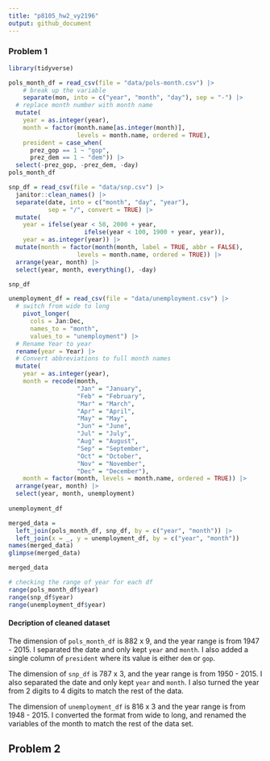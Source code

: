 ```yaml
---
title: "p8105_hw2_vy2196"
output: github_document
---
```


### Problem 1

```r
library(tidyverse)

pols_month_df = read_csv(file = "data/pols-month.csv") |>
    # break up the variable 
    separate(mon, into = c("year", "month", "day"), sep = "-") |>
  # replace month number with month name
  mutate(
    year = as.integer(year),
    month = factor(month.name[as.integer(month)],
                   levels = month.name, ordered = TRUE),
    president = case_when(
      prez_gop == 1 ~ "gop",
      prez_dem == 1 ~ "dem")) |>
  select(-prez_gop, -prez_dem, -day)
pols_month_df
```

```r
snp_df = read_csv(file = "data/snp.csv") |>
  janitor::clean_names() |>
  separate(date, into = c("month", "day", "year"), 
           sep = "/", convert = TRUE) |>
  mutate(
    year = ifelse(year < 50, 2000 + year,
                     ifelse(year < 100, 1900 + year, year)),
    year = as.integer(year)) |>
  mutate(month = factor(month(month, label = TRUE, abbr = FALSE),
                   levels = month.name, ordered = TRUE)) |>
  arrange(year, month) |>
  select(year, month, everything(), -day)

snp_df
```

```r
unemployment_df = read_csv(file = "data/unemployment.csv") |>
  # switch from wide to long
    pivot_longer(
      cols = Jan:Dec,
      names_to = "month",
      values_to = "unemployment") |>
  # Rename Year to year
  rename(year = Year) |>
  # Convert abbreviations to full month names
  mutate(
    year = as.integer(year),
    month = recode(month,
                   "Jan" = "January",
                   "Feb" = "February",
                   "Mar" = "March",
                   "Apr" = "April",
                   "May" = "May",
                   "Jun" = "June",
                   "Jul" = "July",
                   "Aug" = "August",
                   "Sep" = "September",
                   "Oct" = "October",
                   "Nov" = "November",
                   "Dec" = "December"),
    month = factor(month, levels = month.name, ordered = TRUE)) |>
  arrange(year, month) |>
  select(year, month, unemployment)
  
unemployment_df
```

```r
merged_data = 
  left_join(pols_month_df, snp_df, by = c("year", "month")) |> 
  left_join(x = _, y = unemployment_df, by = c("year", "month")) 
names(merged_data)
glimpse(merged_data)

merged_data

```

```r
# checking the range of year for each df
range(pols_month_df$year)
range(snp_df$year)
range(unemployment_df$year)

```

#### Decription of cleaned dataset
The dimension of `pols_month_df` is 882 x 9, and the year range is from 1947 - 2015. I separated the date and only kept `year` and `month`. I also added a single column of `president` where its value is either `dem` or `gop`. 

The dimension of `snp_df` is 787 x 3, and the year range is from 1950 - 2015. I also separated the date and only kept `year` and `month`. I also turned the year from 2 digits to 4 digits to match the rest of the data.

The dimension of `unemployment_df` is 816 x 3 and the year range is from 1948 - 2015. I converted the format from wide to long, and renamed the variables of the month to match the rest of the data set. 


## Problem 2






